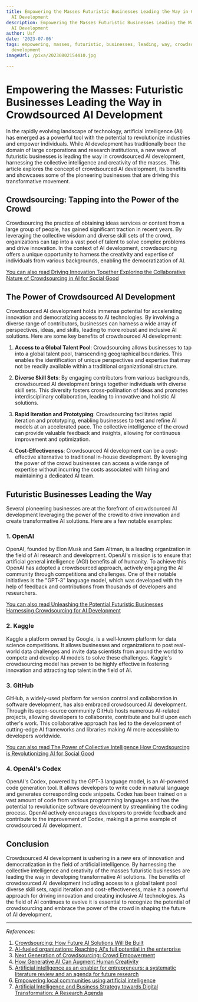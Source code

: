 ```yaml
---
title: Empowering the Masses Futuristic Businesses Leading the Way in Crowdsourced
  AI Development
description: Empowering the Masses Futuristic Businesses Leading the Way in Crowdsourced
  AI Development
author: Usf
date: '2023-07-06'
tags: empowering, masses, futuristic, businesses, leading, way, crowdsourced, AI,
  development
imageUrl: /pixa/20230802154410.jpg

---
```

# Empowering the Masses: Futuristic Businesses Leading the Way in Crowdsourced AI Development

In the rapidly evolving landscape  of technology, artificial intelligence (AI) has  emerged as a powerful tool with the potential to revolutionize industries and empower individuals. While AI development has traditionally been the domain of large corporations and research institutions, a new wave of futuristic businesses is  leading the way in crowdsourced AI development, harnessing the  collective intelligence  and  creativity of the masses. This article explores the concept of  crowdsourced AI development, its benefits and showcases some of the  pioneering businesses that are driving this transformative movement.

## Crowdsourcing: Tapping into the Power  of the Crowd

Crowdsourcing the practice of  obtaining ideas services or content  from a large group of people, has gained significant traction in  recent years.  By leveraging the collective wisdom and diverse skill sets of the crowd, organizations can tap into a vast pool of talent to solve complex  problems and drive innovation. In the context of AI development, crowdsourcing offers a unique opportunity to harness the creativity and expertise of individuals from various backgrounds, enabling the  democratization of  AI.

[You can also read Driving  Innovation Together Exploring  the Collaborative Nature of Crowdsourcing in  AI for Social Good](Driving%20Innovation%20Together%20Exploring%20the%20Collaborative%20Nature%20of%20Crowdsourcing%20in%20AI%20for%20Social%20Good)


## The Power of Crowdsourced AI Development

Crowdsourced AI development holds immense potential for accelerating innovation and democratizing access to AI  technologies. By involving a diverse range of contributors, businesses can harness a wide array of perspectives, ideas,  and skills,  leading  to more robust and inclusive AI solutions. Here  are some key benefits  of crowdsourced AI development:

1. **Access  to a Global Talent  Pool**: Crowdsourcing allows businesses  to tap into a global talent pool, transcending geographical boundaries. This enables the identification of unique perspectives and expertise that may not  be readily available within  a  traditional organizational structure.

2. **Diverse Skill Sets**: By  engaging contributors  from various backgrounds, crowdsourced AI development brings together individuals with diverse skill sets. This diversity fosters cross-pollination of ideas and promotes interdisciplinary  collaboration, leading to innovative and holistic AI solutions.

3. **Rapid Iteration and  Prototyping**: Crowdsourcing facilitates rapid  iteration and prototyping, enabling businesses to test and refine AI models at an accelerated pace.  The collective  intelligence of the crowd can provide valuable feedback and insights, allowing for continuous improvement and optimization.

4.  **Cost-Effectiveness**: Crowdsourced AI development can be a  cost-effective alternative to traditional in-house development. By leveraging the  power of the crowd  businesses can access a wide range of  expertise without incurring the  costs associated with hiring and maintaining a dedicated AI team.

## Futuristic Businesses Leading the  Way

Several pioneering businesses are at the forefront of crowdsourced AI development leveraging the power of the crowd to drive innovation and create  transformative AI solutions. Here are a few notable examples:

### 1. OpenAI

OpenAI, founded by Elon Musk and Sam Altman, is a leading organization in the field of AI research and development. OpenAI's mission is to ensure that artificial general intelligence (AGI) benefits all of humanity. To achieve this OpenAI has adopted a crowdsourced approach,  actively engaging the AI community  through competitions and challenges. One of their notable initiatives is the "GPT-3" language  model, which was developed with the help of  feedback and  contributions from thousands of developers and researchers.

[You can also read Unleashing  the Potential Futuristic Businesses Harnessing Crowdsourcing for AI  Development](Unleashing%20the%20Potential%20Futuristic%20Businesses%20Harnessing%20Crowdsourcing%20for%20AI%20Development)


###  2. Kaggle

Kaggle  a  platform owned  by Google, is a well-known  platform for data science competitions. It allows businesses  and organizations to post real-world data challenges and invite data scientists from around the world  to compete  and develop AI models to  solve these challenges. Kaggle's crowdsourcing model has proven to be  highly effective  in fostering innovation and attracting top talent in the field of AI.

### 3. GitHub

GitHub,  a widely-used platform  for version control and collaboration in software development, has also embraced crowdsourced AI development. Through  its open-source community GitHub hosts numerous AI-related projects, allowing developers to collaborate, contribute and build upon each other's work. This collaborative approach has led to the development of cutting-edge AI frameworks and libraries making AI more accessible to developers worldwide.

[You can also read The Power  of Collective Intelligence How Crowdsourcing is Revolutionizing AI for Social Good](The%20Power%20of%20Collective%20Intelligence%20How%20Crowdsourcing%20is%20Revolutionizing%20AI%20for%20Social%20Good)


### 4. OpenAI's Codex

OpenAI's  Codex, powered by the GPT-3 language  model,  is  an AI-powered code generation tool. It allows developers to write code in natural language and generates corresponding code snippets. Codex has been trained on a vast amount of code from various  programming languages and has the potential to revolutionize software development by streamlining the  coding process. OpenAI actively encourages developers  to provide feedback and contribute to  the improvement of Codex, making it a prime example of crowdsourced  AI  development.

##  Conclusion

Crowdsourced AI development is ushering in a new era of innovation and  democratization in the field of artificial intelligence. By harnessing  the collective intelligence and creativity of the masses futuristic businesses are leading the way in developing transformative AI solutions. The benefits of crowdsourced  AI development including access  to a global talent pool diverse skill sets, rapid iteration and cost-effectiveness, make it a powerful approach for driving innovation and creating inclusive  AI technologies. As the field of AI continues to evolve it is essential to recognize the  potential of crowdsourcing and embrace the power of the crowd in shaping  the future of AI development.

---

*References:*

1.  [Crowdsourcing: How Future AI Solutions Will Be Built](https://medium.com/studio-x/crowdsourcing-how-future-ai-solutions-will-be-built-f1064e8103cb)
2. [AI-fueled organizations: Reaching AI's full potential in the  enterprise](https://www2.deloitte.com/us/en/insights/focus/tech-trends/2019/driving-ai-potential-organizations.html)
3. [Next Generation of Crowdsourcing: Crowd Empowerment](https://www.premise.com/wp-content/uploads/2022/01/Premise-Crowd-Empowerment.pdf)
4. [How Generative AI Can Augment  Human Creativity](https://hbr.org/2023/07/how-generative-ai-can-augment-human-creativity)
5. [Artificial  intelligence as an enabler for entrepreneurs: a  systematic literature review and an agenda for future research](https://www.emerald.com/insight/content/doi/10.1108/IJEBR-05-2021-0426/full/html)
6. [Empowering local communities  using artificial intelligence](https://www.ncbi.nlm.nih.gov/pmc/articles/PMC9058901/)
7. [Artificial Intelligence and Business Strategy towards Digital Transformation: A Research Agenda](https://www.mdpi.com/2071-1050/13/4/2025)